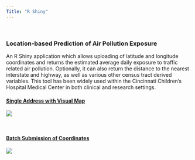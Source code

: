 ```yaml
---
Title: "R Shiny"
---
```

&nbsp;  

### **Location-based Prediction of Air Pollution Exposure**

An R Shiny application which allows uploading of latitude and longitude coordinates and returns the estimated average daily exposure to traffic related air pollution. Optionally, it can also return the distance to the nearest interstate and highway, as well as various other census tract derived variables. This tool has been widely used within the Cincinnati Children's Hospital Medical Center in both clinical and research settings.

#### [Single Address with Visual Map](http://ecat-map.amazon-shiny.duckdns.org)

[![](figs/ecat-map.gif)](http://ecat-map.amazon-shiny.duckdns.org) 

&nbsp;  

#### [Batch Submission of Coordinates]()

[![](figs/ecat-file.png)]()  